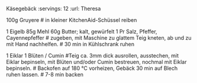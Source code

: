 Käsegebäck
:servings: 12
:url: Theresa

100g Gruyere
# in kleiner KitchenAid-Schüssel reiben

1    Eigelb
85g  Mehl
60g  Butter; kalt, gewürfelt
1 Pr Salz, Pfeffer, Cayennepfeffer
# zugeben, mit Maschine zu glattem Teig kneten, ab und zu mit Hand nachhelfen.
# 30 min in Kühlschrank ruhen

1 Eiklar
1  Blüten / Cumin
#Teig ca. 3mm dick ausrollen, ausstechen, mit Eiklar bepinseln, mit Blüten und/oder Cumin bestreuen, nochmal mit Eiklar bepinseln.
# Backofen auf 180 °C vorheizen, Gebäck 30 min auf Blech ruhen lassen.
# 7-8 min backen
